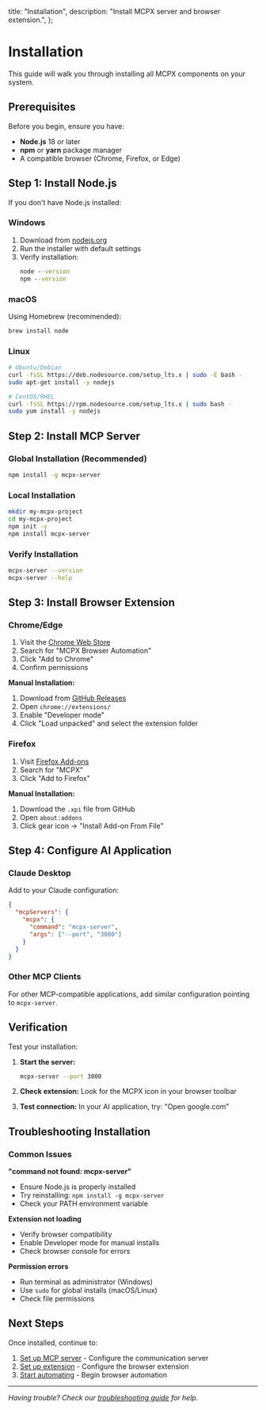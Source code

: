   title: "Installation",
  description: "Install MCPX server and browser extension.",
};

# Installation

This guide will walk you through installing all MCPX components on your system.

## Prerequisites

Before you begin, ensure you have:

- **Node.js** 18 or later
- **npm** or **yarn** package manager
- A compatible browser (Chrome, Firefox, or Edge)


## Step 1: Install Node.js

If you don't have Node.js installed:

### Windows

1. Download from [nodejs.org](https://nodejs.org)
2. Run the installer with default settings
3. Verify installation:
   ```cmd
   node --version
   npm --version
   ```

### macOS

Using Homebrew (recommended):

```bash
brew install node
```

### Linux

```bash
# Ubuntu/Debian
curl -fsSL https://deb.nodesource.com/setup_lts.x | sudo -E bash -
sudo apt-get install -y nodejs

# CentOS/RHEL
curl -fsSL https://rpm.nodesource.com/setup_lts.x | sudo bash -
sudo yum install -y nodejs
```

## Step 2: Install MCP Server

### Global Installation (Recommended)

```bash
npm install -g mcpx-server
```

### Local Installation

```bash
mkdir my-mcpx-project
cd my-mcpx-project
npm init -y
npm install mcpx-server
```

### Verify Installation

```bash
mcpx-server --version
mcpx-server --help
```

## Step 3: Install Browser Extension

### Chrome/Edge

1. Visit the [Chrome Web Store](https://chrome.google.com/webstore)
2. Search for "MCPX Browser Automation"
3. Click "Add to Chrome"
4. Confirm permissions

**Manual Installation:**

1. Download from [GitHub Releases](https://github.com/Rudra78996/mcpX/releases)
2. Open `chrome://extensions/`
3. Enable "Developer mode"
4. Click "Load unpacked" and select the extension folder

### Firefox

1. Visit [Firefox Add-ons](https://addons.mozilla.org)
2. Search for "MCPX"
3. Click "Add to Firefox"

**Manual Installation:**

1. Download the `.xpi` file from GitHub
2. Open `about:addons`
3. Click gear icon → "Install Add-on From File"

## Step 4: Configure AI Application

### Claude Desktop

Add to your Claude configuration:

```json
{
  "mcpServers": {
    "mcpx": {
      "command": "mcpx-server",
      "args": ["--port", "3000"]
    }
  }
}
```

### Other MCP Clients

For other MCP-compatible applications, add similar configuration pointing to `mcpx-server`.

## Verification

Test your installation:

1. **Start the server:**

   ```bash
   mcpx-server --port 3000
   ```

2. **Check extension:** Look for the MCPX icon in your browser toolbar

3. **Test connection:** In your AI application, try: "Open google.com"

## Troubleshooting Installation

### Common Issues

**"command not found: mcpx-server"**

- Ensure Node.js is properly installed
- Try reinstalling: `npm install -g mcpx-server`
- Check your PATH environment variable

**Extension not loading**

- Verify browser compatibility
- Enable Developer mode for manual installs
- Check browser console for errors

**Permission errors**

- Run terminal as administrator (Windows)
- Use `sudo` for global installs (macOS/Linux)
- Check file permissions

## Next Steps

Once installed, continue to:

1. [Set up MCP server](/docs/setup-server) - Configure the communication server
2. [Set up extension](/docs/setup-extension) - Configure the browser extension
3. [Start automating](/docs/start-automating) - Begin browser automation

---

_Having trouble? Check our [troubleshooting guide](/docs/troubleshooting) for help._

